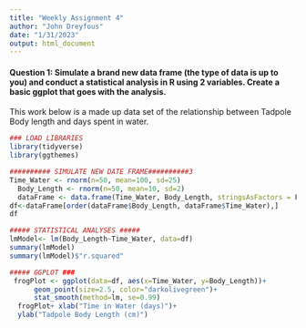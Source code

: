 ```yaml
---
title: "Weekly Assignment 4"
author: "John Dreyfous"
date: "1/31/2023"
output: html_document
---
```


#### Question 1: Simulate a brand new data frame (the type of data is up to you) and conduct a statistical analysis in R using 2 variables. Create a basic ggplot that goes with the analysis.

This work below is a made up data set of the relationship between Tadpole Body length and days spent in water. 

```r
### LOAD LIBRARIES
library(tidyverse)
library(ggthemes)

```
```r
########## SIMULATE NEW DATE FRAME##########3
Time_Water <- rnorm(n=50, mean=100, sd=25)
  Body_Length <- rnorm(n=50, mean=10, sd=2)
  dataFrame <- data.frame(Time_Water, Body_Length, stringsAsFactors = F)
df<-dataFrame[order(dataFrame$Body_Length, dataFrame$Time_Water),]
df
```

```r
##### STATISTICAL ANALYSES #####
lmModel<- lm(Body_Length~Time_Water, data=df)
summary(lmModel)
summary(lmModel)$"r.squared"
```
```r
##### GGPLOT ###
 frogPlot <- ggplot(data=df, aes(x=Time_Water, y=Body_Length))+
      geom_point(size=2.5, color="darkolivegreen")+
      stat_smooth(method=lm, se=0.99)
  frogPlot+ xlab("Time in Water (days)")+
  ylab("Tadpole Body Length (cm)")
```

